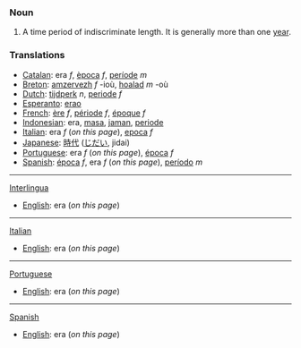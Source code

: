 === Noun ===
# A time period of indiscriminate length.  It is generally more than one [[year]].

=== Translations ===
*[[Catalan]]: era ''f'', [[època]] ''f'', [[període]] ''m''
*[[Breton]]: [[amzervezh]] ''f'' -ioù, [[hoalad]] ''m'' -où
*[[Dutch]]: [[tijdperk]] ''n'', [[periode]] ''f''
*[[Esperanto]]: [[erao]]
*[[French]]: [[ère]] ''f'', [[période]] ''f'', [[époque]] ''f''
*[[Indonesian]]: era, [[masa]], [[jaman]], [[periode]]
*[[Italian]]: era ''f'' (''on this page''), [[epoca]] ''f''
*[[Japanese]]: [[時代]] ([[じだい]], jidai)
*[[Portuguese]]: era ''f'' (''on this page''), [[época]] ''f''
*[[Spanish]]: [[época]] ''f'', era ''f'' (''on this page''), [[período]] ''m''

----

[[Interlingua]]
*[[English]]: era (''on this page'')

----

[[Italian]]
*[[English]]: era (''on this page'')

----

[[Portuguese]]
*[[English]]: era (''on this page'')

----

[[Spanish]]
*[[English]]: era (''on this page'')